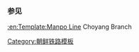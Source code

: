 {{鐵道路線
| 模板名稱 = 朝阳煤矿线
| 名稱 = [[朝阳煤矿线]]
| 代表色 = blue
| 背景顏色 = #FFE8EA
| 車站列表 = [[价川站|价川]] - [[旧邑站|旧邑]] - [[石间站|石间]] - [[朝阳煤矿站|朝阳煤矿]]
}}<noinclude>
===参见===
[[:en:Template:Manpo Line]] Choyang Branch
[[Category:朝鲜铁路模板]]
</noinclude>
